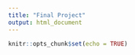 ```yaml
---
title: "Final Project"
output: html_document
---
```


```r
knitr::opts_chunk$set(echo = TRUE)
```
